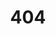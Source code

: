 ---
title: '404'
template: splash
editUrl: false
hero:
  title: '404'
  tagline: Страница не найдена. Вернись на главную или воспользуйся поиском
  image:
    file: /src/assets/writing_hand.png
  actions:
    - text: Вернуться на главную
      link: /phrases/
      icon: left-arrow
---